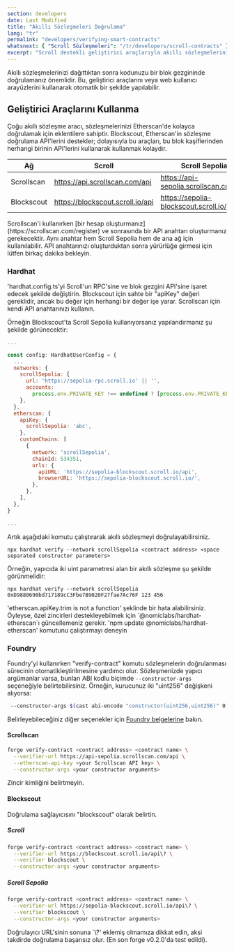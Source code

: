 ```yaml
---
section: developers
date: Last Modified
title: "Akıllı Sözleşmeleri Doğrulama"
lang: "tr"
permalink: "developers/verifying-smart-contracts"
whatsnext: { "Scroll Sözleşmeleri": "/tr/developers/scroll-contracts" }
excerpt: "Scroll destekli geliştirici araçlarıyla akıllı sözleşmelerinizi kolayca doğrulayın"
---
```



Akıllı sözleşmelerinizi dağıttıktan sonra kodunuzu bir blok gezgininde doğrulamanız önemlidir. Bu, geliştirici araçlarını veya web kullanıcı arayüzlerini kullanarak otomatik bir şekilde yapılabilir.

## Geliştirici Araçlarını Kullanma

Çoğu akıllı sözleşme aracı, sözleşmelerinizi Etherscan'de kolayca doğrulamak için eklentilere sahiptir. Blockscout, Etherscan'in sözleşme doğrulama API'lerini destekler; dolayısıyla bu araçları, bu blok kaşiflerinden herhangi birinin API'lerini kullanarak kullanmak kolaydır.

| Ağ         | Scroll | Scroll Sepolia                                  |
| ---------- | -------------------------------- | ---------------------------------------- |
| Scrollscan | https://api.scrollscan.com/api   | https://api-sepolia.scrollscan.com/api   |
| Blockscout | https://blockscout.scroll.io/api | https://sepolia-blockscout.scroll.io/api |

<Aside type="tip" title="Using the Scrollscan API">
  Scrollscan'i kullanırken [bir hesap oluşturmanız](https://scrollscan.com/register) ve sonrasında bir API anahtarı oluşturmanız gerekecektir. Aynı anahtar hem Scroll Sepolia hem de ana ağ için kullanılabilir. API anahtarınızı oluşturduktan sonra yürürlüğe girmesi için lütfen birkaç dakika bekleyin.
</Aside>

### Hardhat

'hardhat.config.ts'yi Scroll'un RPC'sine ve blok gezgini API'sine işaret edecek şekilde değiştirin. Blockscout için sahte bir "apiKey" değeri gereklidir, ancak bu değer için herhangi bir değer işe yarar. Scrollscan için kendi API anahtarınızı kullanın.

Örneğin Blockscout'ta Scroll Sepolia kullanıyorsanız yapılandırmanız şu şekilde görünecektir:
```javascript
...

const config: HardhatUserConfig = {
  ...
  networks: {
    scrollSepolia: {
      url: 'https://sepolia-rpc.scroll.io' || '',
      accounts:
        process.env.PRIVATE_KEY !== undefined ? [process.env.PRIVATE_KEY] : [],
    },
  },
  etherscan: {
    apiKey: {
      scrollSepolia: 'abc',
    },
    customChains: [
      {
        network: 'scrollSepolia',
        chainId: 534351,
        urls: {
          apiURL: 'https://sepolia-blockscout.scroll.io/api',
          browserURL: 'https://sepolia-blockscout.scroll.io/',
        },
      },
    ],
  },
}

...
```

Artık aşağıdaki komutu çalıştırarak akıllı sözleşmeyi doğrulayabilirsiniz.

```solidity
npx hardhat verify --network scrollSepolia <contract address> <space separated constructor parameters>
```

Örneğin, yapıcıda iki uint parametresi alan bir akıllı sözleşme şu şekilde görünmelidir:

```solidity
npx hardhat verify --network scrollSepolia 0xD9880690bd717189cC3Fbe7B9020F27fae7Ac76F 123 456
```

<Aside type="danger" title="Warning">
  'etherscan.apiKey.trim is not a function' şeklinde bir hata alabilirsiniz. Öyleyse, özel zincirleri destekleyebilmek için `@nomiclabs/hardhat-etherscan`ı güncellemeniz gerekir. 'npm update @nomiclabs/hardhat-etherscan' komutunu çalıştırmayı deneyin
</Aside>

### Foundry

Foundry'yi kullanırken "verify-contract" komutu sözleşmelerin doğrulanması sürecinin otomatikleştirilmesine yardımcı olur. Sözleşmenizde yapıcı argümanlar varsa, bunları ABI kodlu biçimde `--constructor-args` seçeneğiyle belirtebilirsiniz. Örneğin, kurucunuz iki "uint256" değişkeni alıyorsa:
```bash
 --constructor-args $(cast abi-encode "constructor(uint256,uint256)" 0 7)
```

Belirleyebileceğiniz diğer seçenekler için [Foundry belgelerine](https://book.getfoundry.sh/reference/forge/forge-verify-contract) bakın.


#### Scrollscan

```bash
forge verify-contract <contract address> <contract name> \
  --verifier-url https://api-sepolia.scrollscan.com/api \
  --etherscan-api-key <your Scrollscan API key> \
  --constructor-args <your constructor arguments>
```
<Aside type="caution" title="Caution">
  Zincir kimliğini belirtmeyin.
</Aside>

#### Blockscout

Doğrulama sağlayıcısını "blockscout" olarak belirtin.

##### Scroll 
```bash
forge verify-contract <contract address> <contract name> \
  --verifier-url https://blockscout.scroll.io/api\? \
  --verifier blockscout \
  --constructor-args <your constructor arguments>  
```

##### Scroll Sepolia
```bash
forge verify-contract <contract address> <contract name> \
  --verifier-url https://sepolia-blockscout.scroll.io/api\? \
  --verifier blockscout \
  --constructor-args <your constructor arguments>
```

<Aside type="danger" title="Warning">
  Doğrulayıcı URL'sinin sonuna `\?' eklemiş olmamıza dikkat edin, aksi takdirde doğrulama başarısız olur. (En son forge v0.2.0'da test edildi).
</Aside>